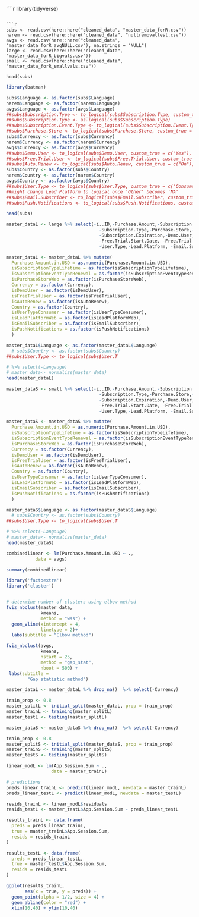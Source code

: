 ````r

library(tidyverse)

```

```r

subs <- read.csv(here::here("cleaned_data", "master_data_forR.csv"))
narem <- read.csv(here::here("cleaned_data", "nullremovaltest.csv"))
avgs <- read.csv(here::here("cleaned_data", "master_data_forR_avgNULL.csv"), na.strings = "NULL")
large <- read.csv(here::here("cleaned_data", "master_data_forR_bigvals.csv"))
small <- read.csv(here::here("cleaned_data", "master_data_forR_smallvals.csv"))

head(subs)

```

```r

library(batman)

subs$Language <- as.factor(subs$Language)
narem$Language <- as.factor(narem$Language)
avgs$Language <- as.factor(avgs$Language)
##subs$Subscription.Type <- to_logical(subs$Subscription.Type, custom_true = c("Lifetime"), custom_false = c("Limited"))
##subs$Subscription.Type <- as.logical(subs$Subscription.Type)
##subs$Subscription.Event.Type <- to_logical(subs$Subscription.Event.Type, custom_true = c("INITIAL_PURCHASE"), custom_false = c("RENEWAL"))
##subs$Purchase.Store <- to_logical(subs$Purchase.Store, custom_true = c("App"), custom_false = c("Web"))
subs$Currency <- as.factor(subs$Currency)
narem$Currency <- as.factor(narem$Currency)
avgs$Currency <- as.factor(avgs$Currency)
##subs$Demo.User <- to_logical(subs$Demo.User, custom_true = c("Yes"), custom_false = c("No"))
##subs$Free.Trial.User <- to_logical(subs$Free.Trial.User, custom_true = c("Yes"), custom_false = c("No"))
##subs$Auto.Renew <- to_logical(subs$Auto.Renew, custom_true = c("On"), custom_false = c("Off"))
subs$Country <- as.factor(subs$Country)
narem$Country <- as.factor(narem$Country)
avgs$Country <- as.factor(avgs$Country)
##subs$User.Type <- to_logical(subs$User.Type, custom_true = c("Consumer"), custom_false = c("Other"))
##might change Lead Platform to logical once 'Other' becomes 'NA'
##subs$Email.Subscriber <- to_logical(subs$Email.Subscriber, custom_true = c("Yes"), custom_false = c("No"))
##subs$Push.Notifications <- to_logical(subs$Push.Notifications, custom_true = c("Yes"), custom_false = c("No"))

head(subs)

```

```r

master_dataL <- large %>% select(-ï..ID,-Purchase.Amount,-Subscription.Event.Type,
                                   -Subscription.Type,-Purchase.Store,-Subscription.Start.Date,
                                   -Subscription.Expiration,-Demo.User,-Free.Trial.User,
                                   -Free.Trial.Start.Date, -Free.Trial.Expiration,-Auto.Renew,
                                   -User.Type,-Lead.Platform, -Email.Subscriber,-Push.Notifications)

master_dataL <- master_dataL %>% mutate(
  Purchase.Amount.in.USD = as.numeric(Purchase.Amount.in.USD),
  isSubscriptionTypeLifetime = as.factor(isSubscriptionTypeLifetime),
  isSubscriptionEventTypeRenewal = as.factor(isSubscriptionEventTypeRenewal),
  isPurchaseStoreWeb = as.factor(isPurchaseStoreWeb),
  Currency = as.factor(Currency),
  isDemoUser = as.factor(isDemoUser),
  isFreeTrialUser = as.factor(isFreeTrialUser),
  isAutoRenew = as.factor(isAutoRenew),
  Country = as.factor(Country),
  isUserTypeConsumer = as.factor(isUserTypeConsumer),
  isLeadPlatformWeb = as.factor(isLeadPlatformWeb),
  isEmailSubscriber = as.factor(isEmailSubscriber),
  isPushNotifications = as.factor(isPushNotifications)
  ) 

master_dataL$Language <- as.factor(master_dataL$Language) 
  # subs$Country <- as.factor(subs$Country)
##subs$User.Type <- to_logical(subs$User.T

# %>% select(-Langauge)
# master_data<- normalize(master_data)
head(master_dataL)

```

```r

master_dataS <- small %>% select(-ï..ID,-Purchase.Amount,-Subscription.Event.Type,
                                   -Subscription.Type,-Purchase.Store,-Subscription.Start.Date,
                                   -Subscription.Expiration,-Demo.User,-Free.Trial.User,
                                   -Free.Trial.Start.Date, -Free.Trial.Expiration,-Auto.Renew,
                                   -User.Type,-Lead.Platform, -Email.Subscriber,-Push.Notifications)

master_dataS <- master_dataS %>% mutate(
  Purchase.Amount.in.USD = as.numeric(Purchase.Amount.in.USD),
  isSubscriptionTypeLifetime = as.factor(isSubscriptionTypeLifetime),
  isSubscriptionEventTypeRenewal = as.factor(isSubscriptionEventTypeRenewal),
  isPurchaseStoreWeb = as.factor(isPurchaseStoreWeb),
  Currency = as.factor(Currency),
  isDemoUser = as.factor(isDemoUser),
  isFreeTrialUser = as.factor(isFreeTrialUser),
  isAutoRenew = as.factor(isAutoRenew),
  Country = as.factor(Country),
  isUserTypeConsumer = as.factor(isUserTypeConsumer),
  isLeadPlatformWeb = as.factor(isLeadPlatformWeb),
  isEmailSubscriber = as.factor(isEmailSubscriber),
  isPushNotifications = as.factor(isPushNotifications)
  ) 

master_dataS$Language <- as.factor(master_dataS$Language) 
  # subs$Country <- as.factor(subs$Country)
##subs$User.Type <- to_logical(subs$User.T

# %>% select(-Langauge)
# master_data<- normalize(master_data)
head(master_dataS)

```

```r

combinedlinear <- lm(Purchase.Amount.in.USD ~ .,
           data = avgs)

summary(combinedlinear)

```

```r

library('factoextra')
library('cluster')


# determine number of clusters using elbow method
fviz_nbclust(master_data, 
             kmeans, 
             method = "wss") +
  geom_vline(xintercept = 4, 
             linetype = 2)+
  labs(subtitle = "Elbow method")

```

```r

fviz_nbclust(avgs, 
             kmeans, 
             nstart = 25,  
             method = "gap_stat", 
             nboot = 500) +
 labs(subtitle = 
        "Gap statistic method")

```

```r

master_dataL <- master_dataL %>% drop_na()  %>% select(-Currency)

train_prop <- 0.8
master_splitL <- initial_split(master_dataL, prop = train_prop)
master_trainL <- training(master_splitL)
master_testL <- testing(master_splitL)

master_dataS <- master_dataS %>% drop_na()  %>% select(-Currency)

train_prop <- 0.8
master_splitS <- initial_split(master_dataS, prop = train_prop)
master_trainS <- training(master_splitS)
master_testS <- testing(master_splitS)

```

```r

linear_modL <- lm(App.Session.Sum ~ .,
                 data = master_trainL)

# predictions
preds_linear_trainL <- predict(linear_modL, newdata = master_trainL)
preds_linear_testL <- predict(linear_modL, newdata = master_testL)

resids_trainL <- linear_modL$residuals
resids_testL <- master_testL$App.Session.Sum - preds_linear_testL

results_trainL <- data.frame(
  preds = preds_linear_trainL,
  true = master_trainL$App.Session.Sum, 
  resids = resids_trainL
)

results_testL <- data.frame(
  preds = preds_linear_testL,
  true = master_testL$App.Session.Sum, 
  resids = resids_testL
)

ggplot(results_trainL, 
       aes(x = true, y = preds)) +
  geom_point(alpha = 1/2, size = 4) +
  geom_abline(color = "red") +
  xlim(10,40) + ylim(10,40)

```